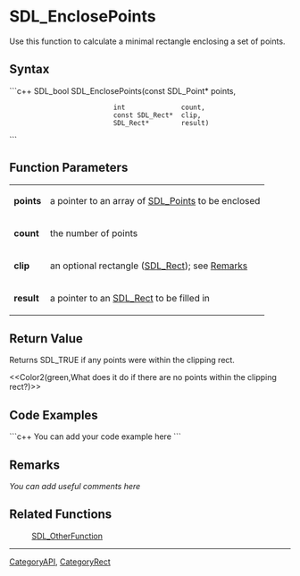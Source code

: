<!-- pragma section-numbers off -->
<!-- pragma disable-camelcase -->

= SDL_EnclosePoints =
Use this function to calculate a minimal rectangle enclosing a set of points.


== Syntax ==
```c++
SDL_bool SDL_EnclosePoints(const SDL_Point* points,
                           int              count,
                           const SDL_Rect*  clip,
                           SDL_Rect*        result)
```

== Function Parameters ==
{|
|'''points'''
|a pointer to an array of [[SDL_Points]] to be enclosed
|-
|'''count'''
|the number of points
|-
|'''clip'''
|an optional rectangle ([[SDL_Rect]]); see [[#Remarks|Remarks]]
|-
|'''result'''
|a pointer to an [[SDL_Rect]] to be filled in
|}

== Return Value ==
Returns SDL_TRUE if any points were within the clipping rect. 

<<Color2(green,What does it do if there are no points within the clipping rect?)>>

== Code Examples ==
```c++
You can add your code example here
```

== Remarks ==
''You can add useful comments here''

== Related Functions ==
:[[SDL_OtherFunction]]

----
[[CategoryAPI]], [[CategoryRect]]
